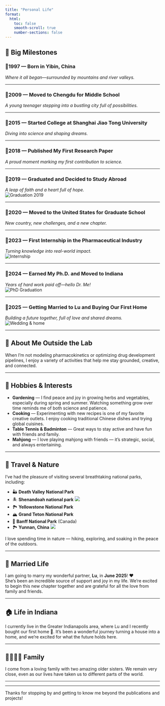 ```yaml
---
title: "Personal Life"
format:
  html:
    toc: false
    smooth-scroll: true
    number-sections: false
---
```


## 🎉 Big Milestones

::: {.timeline}

### 📍1997 — Born in Yibin, China  
*Where it all began—surrounded by mountains and river valleys.*  

---

### 📍2009 — Moved to Chengdu for Middle School  
*A young teenager stepping into a bustling city full of possibilities.*  

---

### 📍2015 — Started College at Shanghai Jiao Tong University  
*Diving into science and shaping dreams.*  

---

### 📍2018 — Published My First Research Paper  
*A proud moment marking my first contribution to science.*  

---

### 📍2019 — Graduated and Decided to Study Abroad  
*A leap of faith and a heart full of hope.*  
![Graduation 2019](media/2019_graduation.jpg)

---

### 📍2020 — Moved to the United States for Graduate School  
*New country, new challenges, and a new chapter.*  

---

### 📍2023 — First Internship in the Pharmaceutical Industry  
*Turning knowledge into real-world impact.*  
![Internship](images/internship.jpg)

---

### 📍2024 — Earned My Ph.D. and Moved to Indiana  
*Years of hard work paid off—hello Dr. Me!*  
![PhD Graduation](media/2024_graduation.jpg)

---

### 📍2025 — Getting Married to Lu and Buying Our First Home  
*Building a future together, full of love and shared dreams.*  
![Wedding & home](media/deathvalley.jpg)

:::

---

## 👋 About Me Outside the Lab

When I’m not modeling pharmacokinetics or optimizing drug development pipelines, I enjoy a variety of activities that help me stay grounded, creative, and connected.

---

## 🌱 Hobbies & Interests

- **Gardening** — I find peace and joy in growing herbs and vegetables, especially during spring and summer. Watching something grow over time reminds me of both science and patience.
- **Cooking** — Experimenting with new recipes is one of my favorite creative outlets. I enjoy cooking traditional Chinese dishes and trying global cuisines.
- **Table Tennis & Badminton** — Great ways to stay active and have fun with friends and family.
- **Mahjong** — I love playing mahjong with friends — it’s strategic, social, and always entertaining.

---

## 🌄 Travel & Nature

I’ve had the pleasure of visiting several breathtaking national parks, including:

- 🏜️ **Death Valley National Park**
- 🏝 **Shenandoah national park**
![](media/shenadoh.jpg)
- 🏞️ **Yellowstone National Park**
- 🏔️ **Grand Teton National Park**
- 🍁 **Banff National Park** (Canada)
- 🏞 **Yunnan, China**
![](media/yunnan.jpg)

I love spending time in nature — hiking, exploring, and soaking in the peace of the outdoors.

---

## 💍 Married Life

I am going to marry my wonderful partner, **Lu**, in **June 2025**! ❤️  
She's been an incredible source of support and joy in my life. We’re excited to begin this new chapter together and are grateful for all the love from family and friends.

---

## 🏠 Life in Indiana

I currently live in the Greater Indianapolis area, where Lu and I recently bought our first home 🏡. It’s been a wonderful journey turning a house into a home, and we’re excited for what the future holds here.

---

## 👨‍👩‍👧‍👧 Family

I come from a loving family with two amazing older sisters. We remain very close, even as our lives have taken us to different parts of the world.

---


---

Thanks for stopping by and getting to know me beyond the publications and projects!




